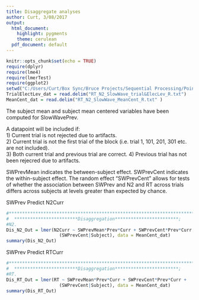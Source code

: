 ```yaml
---
title: Disaggregate analyses
author: Curt, 3/08/2017
output:
  html_document:
    highlight: pygments
    theme: cerulean
  pdf_document: default
---
```


```r
knitr::opts_chunk$set(echo = TRUE)
require(dplyr)
require(lme4)
require(lmerTest)
require(ggplot2)
setwd("C:/Users/Curt/Box Sync/Bruce Projects/Sequential Processing/PointByPoint Processing/Created by R_ArtRej")
TrialElectLev_dat = read.delim("RT_N2_SlowWave_trial&ElecLev_R.txt")
MeanCent_dat = read.delim("RT_N2_SlowWave_MeanCent_R.txt" )
```
The subject mean and subject mean centered variables have been computed for SlowWavePrev.

A datapoint will be included if:  
1) Current trial is not rejected due to artifacts.  
2) Current trial is not the first trial of the block (i.e. trial 1, 101, 201, 301 etc. are not included).  
3) Both current trial and previous trial are correct.
4) Previous trial has not been rejecred due to artifacts.

SWPrevMean indicates the between-subject effect.
SWPrevCent indicates the within-subject effect.
The random effect "SWPrevCent" allows for tests of whether the association between SWPrev and N2 and RT across trials differs across subjects at levels greater than expected by chance.

SWPrev Predict N2Curr
```r
#**************************************************************************************************************
#  ************************Disaggregation************************;
#N2.
Dis_N2_Out = lmer(N2Curr ~ SWPrevMean*Prev*Curr + SWPrevCent*Prev*Curr +  
                    (SWPrevCent|Subject), data = MeanCent_dat)
summary(Dis_N2_Out)

```

SWPrev Predict RTCurr
```r
#**************************************************************************************************************
#  ************************Disaggregation************************;
#RT.
Dis_RT_Out = lmer(RT ~ SWPrevMean*Prev*Curr + SWPrevCent*Prev*Curr +  
                    (SWPrevCent|Subject), data = MeanCent_dat)
summary(Dis_RT_Out)

```

